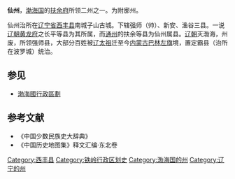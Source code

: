 {{for|唐朝的仙州|仙州 (唐朝)}}
'''仙州'''，[[渤海国|渤海国]]的[[扶餘府|扶余府]]所领二州之一。为附廓州。

仙州治所在[[辽宁省|辽宁省]][[西丰县|西丰县]]南城子山古城。下辖强师（帅）、新安、渔谷三县。一说[[辽朝|辽朝]][[黄龙府|黄龙府]]之长平等县为其所属，而[[通州_(辽朝)|通州]]的扶余等县为仙州属县。[[辽朝|辽朝]]灭渤海，州废，所领强师县，大部分百姓被[[耶律阿保机|辽太祖]]迁至今[[内蒙古自治区|内蒙古]][[巴林左旗|巴林左旗]]境，置定霸县（治所在波罗城）统治。
== 参见 ==
*[[渤海國行政區劃|渤海國行政區劃]]

== 参考文献 ==
* 《中国少数民族史大辞典》 
* 《中国历史地图集》释文汇编·东北卷 

{{渤海国行政区划|nocat}}

[[Category:西丰县|Category:西丰县]]
[[Category:铁岭行政区划史|Category:铁岭行政区划史]]
[[Category:渤海国的州|Category:渤海国的州]]
[[Category:辽宁的州|Category:辽宁的州]]